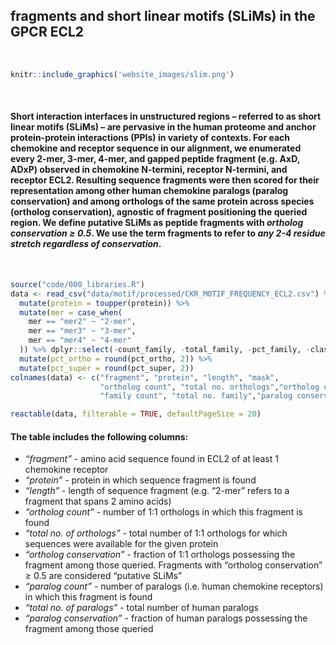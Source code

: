 ## **fragments** and **short linear motifs (SLiMs)** in the **GPCR ECL2**

<br>

```r
knitr::include_graphics('website_images/slim.png')
```

<br>

#### Short interaction interfaces in unstructured regions – referred to as **short linear motifs (SLiMs)** – are pervasive in the human proteome and anchor protein-protein interactions (PPIs) in variety of contexts. For each chemokine and receptor sequence in our alignment, we enumerated every 2-mer, 3-mer, 4-mer, and gapped peptide fragment (e.g. AxD, ADxP) observed in chemokine N-termini, receptor N-termini, and receptor ECL2. Resulting sequence fragments were then scored for their representation among other human chemokine paralogs (paralog conservation) and among orthologs of the same protein across species (ortholog conservation), agnostic of fragment positioning the queried region. We define **putative SLiMs** as peptide fragments with *ortholog conservation ≥ 0.5*. We use the term **fragments** to refer to *any 2-4 residue stretch regardless of conservation*.

<br>


```r
source("code/000_libraries.R")
data <- read_csv("data/motif/processed/CKR_MOTIF_FREQUENCY_ECL2.csv") %>%
  mutate(protein = toupper(protein)) %>%
  mutate(mer = case_when(
    mer == "mer2" ~ "2-mer",
    mer == "mer3" ~ "3-mer",
    mer == "mer4" ~ "4-mer"
  )) %>% dplyr::select(-count_family, -total_family, -pct_family, -class) %>%
  mutate(pct_ortho = round(pct_ortho, 2)) %>%
  mutate(pct_super = round(pct_super, 2))
colnames(data) <- c("fragment", "protein", "length", "mask", 
                    "ortholog count", "total no. orthologs","ortholog conservation",
                    "family count", "total no. family","paralog conservation")


```


```r

reactable(data, filterable = TRUE, defaultPageSize = 20)

```

#### The table includes the following columns:  

- *"fragment"* - amino acid sequence found in ECL2 of at least 1 chemokine receptor
- *"protein"* - protein in which sequence fragment is found
- *"length"* - length of sequence fragment (e.g. "2-mer" refers to a fragment that spans 2 amino acids)
- *"ortholog count"* - number of 1:1 orthologs in which this fragment is found
- *"total no. of orthologs"* - total number of 1:1 orthologs for which sequences were  available for the given protein
- *"ortholog conservation"* - fraction of 1:1 orthologs possessing the fragment among those queried. Fragments with "ortholog conservation" ≥ 0.5 are considered "putative SLiMs"
- *"paralog count"* - number of paralogs (i.e. human chemokine receptors) in which this fragment is found
- *"total no. of paralogs"* - total number of human paralogs
- *"paralog conservation"* - fraction of human paralogs possessing the fragment among those queried